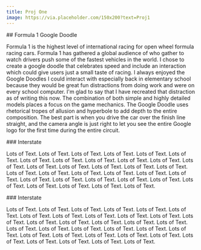 ```yaml
---
title: Proj One
image: https://via.placeholder.com/150x200?text=Proj1
---
```


<Hero
  title="F1 Google Doodle"
  image="https://via.placeholder.com/1200x800?text=Proj1"
/>

<ThreeColText left="Final" right="2023" >
## Formula 1 Google Doodle

Formula 1 is the highest level of international racing for open wheel formula racing cars. Formula 1 has gathered a global audience of who gather to watch drivers push some of the fastest vehicles in the world. I chose to create a google doodle that celebrates speed and include an interaction which could give users just a small taste of racing. I always enjoyed the Google Doodles I could interact with especially back in elementary school because they would be great fun distractions from doing work and were on every school computer. I'm glad to say that I have recreated that distraction as of writing this now. The combination of both simple and highly detailed models places a focus on the game mechanics. The Google Doodle uses rhetorical tropes of allusion and hyperbole to add depth to the entire composition. The best part is when you drive the car over the finish line straight, and the camera angle is just right to let you see the entire Google logo for the first time during the entire circuit.

</ThreeColText>

<FullWidthImage src="https://via.placeholder.com/1920x1080" alt="Dayum" />

<ImageAndText image="https://via.placeholder.com/600x400" alt="test" >
### Interstate

Lots of Text. Lots of Text. Lots of Text. Lots of Text. Lots of Text. Lots of Text. Lots of Text. Lots of Text. Lots of Text. Lots of Text. Lots of Text. Lots of Text. Lots of Text. Lots of Text. Lots of Text. Lots of Text. Lots of Text. Lots of Text. Lots of Text. Lots of Text. Lots of Text. Lots of Text. Lots of Text. Lots of Text. Lots of Text. Lots of Text. Lots of Text. Lots of Text. Lots of Text. Lots of Text. Lots of Text. Lots of Text. Lots of Text.

</ImageAndText>

<ImageAndText image="https://via.placeholder.com/600x400" alt="test" imageOn="right" >
### Interstate

Lots of Text. Lots of Text. Lots of Text. Lots of Text. Lots of Text. Lots of Text. Lots of Text. Lots of Text. Lots of Text. Lots of Text. Lots of Text. Lots of Text. Lots of Text. Lots of Text. Lots of Text. Lots of Text. Lots of Text. Lots of Text. Lots of Text. Lots of Text. Lots of Text. Lots of Text. Lots of Text. Lots of Text. Lots of Text. Lots of Text. Lots of Text. Lots of Text. Lots of Text. Lots of Text. Lots of Text. Lots of Text. Lots of Text.

</ImageAndText>

<HalfAndHalf image1="https://via.placeholder.com/600x400" image2="https://via.placeholder.com/600x400" alt1="left" alt2="right" />
